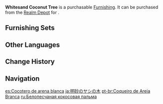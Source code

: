 {{Furnishing Infobox
|id             = 372303
|image          = Item Whitesand Coconut Tree.png
|category       = Landform
|subcategory    = Tree
|quality        = 3
|adeptal_energy = 20
|load           = 50
|reduced_load   = 50
|description    = A tall tree that grows in warm, moist climates and produces a fruit with a hard outer shell and sweet meat inside. Chefs often use this fruit to make drinks.<br />The "[[Seven Mountain Treatises]]" records that the whiter the sand nearby, the better the quality of the coconuts that grow on the tree. For this reason, "Whitesand" is a term for coconut trees of the highest grade.
|source1        = [[Realm Depot]]
}}
'''Whitesand Coconut Tree''' is a purchasable [[Furnishing]]. It can be purchased from the [[Realm Depot]] for {{Item|Realm Currency|30|x=80}}.

==Furnishing Sets==
{{Craft Usage}}

==Other Languages==
{{Other Languages
|default_hidden = 1
|en      = Whitesand Coconut Tree
|zhs     = 明沙白椰树
|zhs_rm  = Míngshā Bái Yēshù
|zht     = 明沙白椰樹
|zht_rm  = Míngshā Bái Yéshù
|ja      = 明砂のヤシの木
|ja_rm   = Meisa no Yashi no Ki{{Assumed}}
|ko      = 밝은 모래색 야자나무
|ko_rm   = Balgeun Moraesaeok Yajanamu
|es      = Cocotero de arena blanca
|fr      = Cocotier des sables blancs
|ru      = Белопесчаная кокосовая пальма
|th      = ต้นมะพร้าวทรายขาว
|th_rm   = 
|vi      = Dừa Trắng Minh Sa
|de      = Silbersand-Kokospalme
|id      = "Pohon Kelapa Pasir Putih"
|pt      = Coqueiro de Areia Branca
|tr      = Beyazkum Hindistan Cevizi Ağacı
|it      = Albero di cocco delle Sabbie bianche
}}

==Change History==
{{Change History|1.5}}

==Navigation==
{{Furnishing Navbox|exterior}}

[[es:Cocotero de arena blanca]]
[[ja:明砂のヤシの木]]
[[pt-br:Coqueiro de Areia Branca]]
[[ru:Белопесчаная кокосовая пальма]]